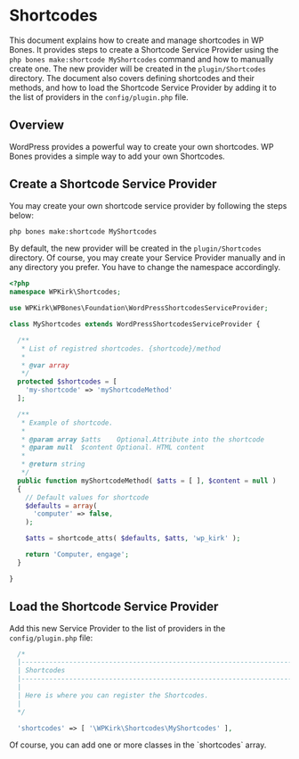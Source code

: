 
# Shortcodes

This document explains how to create and manage shortcodes in WP Bones. It provides steps to create a Shortcode Service Provider using the `php bones make:shortcode MyShortcodes` command and how to manually create one. The new provider will be created in the `plugin/Shortcodes` directory. The document also covers defining shortcodes and their methods, and how to load the Shortcode Service Provider by adding it to the list of providers in the `config/plugin.php` file.

## Overview

WordPress provides a powerful way to create your own shortcodes. WP Bones provides a simple way to add your own Shortcodes.

## Create a Shortcode Service Provider

You may create your own shortcode service provider by following the steps below:

```sh copy
php bones make:shortcode MyShortcodes
```

By default, the new provider will be created in the `plugin/Shortcodes` directory. Of course, you may create your Service Provider manually and in any directory you prefer. You have to change the namespace accordingly.

```php filename="plugin/Shortcodes/MyShortcodes.php" copy
<?php
namespace WPKirk\Shortcodes;

use WPKirk\WPBones\Foundation\WordPressShortcodesServiceProvider;

class MyShortcodes extends WordPressShortcodesServiceProvider {

  /**
   * List of registred shortcodes. {shortcode}/method
   *
   * @var array
   */
  protected $shortcodes = [
    'my-shortcode' => 'myShortcodeMethod'
  ];

  /**
   * Example of shortcode.
   *
   * @param array $atts    Optional.Attribute into the shortcode
   * @param null  $content Optional. HTML content
   *
   * @return string
   */
  public function myShortcodeMethod( $atts = [ ], $content = null )
  {
    // Default values for shortcode
    $defaults = array(
      'computer' => false,
    );

    $atts = shortcode_atts( $defaults, $atts, 'wp_kirk' );

    return 'Computer, engage';
  }

}
```

## Load the Shortcode Service Provider

Add this new Service Provider to the list of providers in the `config/plugin.php` file:

```php filename="config/plugin.php" copy
  /*
  |--------------------------------------------------------------------------
  | Shortcodes
  |--------------------------------------------------------------------------
  |
  | Here is where you can register the Shortcodes.
  |
  */

  'shortcodes' => [ '\WPKirk\Shortcodes\MyShortcodes' ],
```

<Callout type="info">
Of course, you can add one or more classes in the `shortcodes` array.
</Callout>

